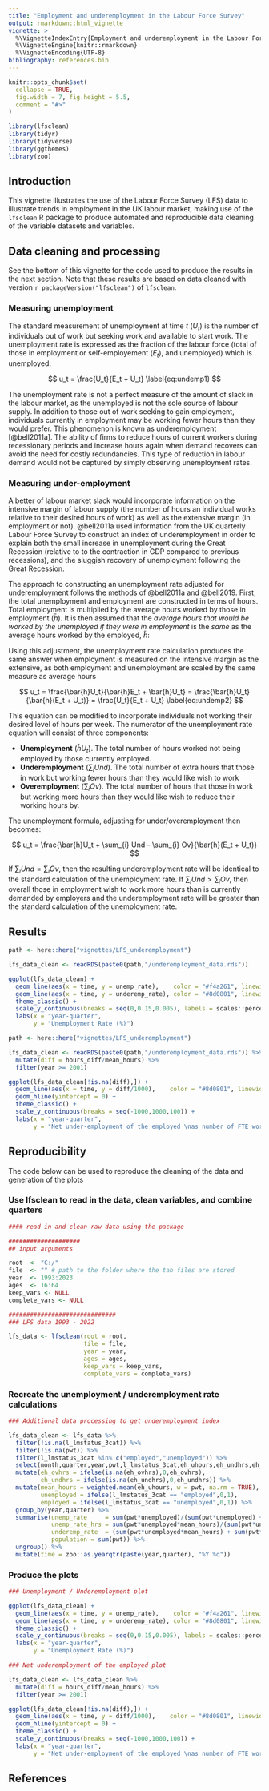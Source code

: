 ```yaml
---
title: "Employment and underemployment in the Labour Force Survey"
output: rmarkdown::html_vignette
vignette: >
  %\VignetteIndexEntry{Employment and underemployment in the Labour Force Survey}
  %\VignetteEngine{knitr::rmarkdown}
  %\VignetteEncoding{UTF-8}
bibliography: references.bib
---
```


```r
knitr::opts_chunk$set(
  collapse = TRUE,
  fig.width = 7, fig.height = 5.5,
  comment = "#>"
)
```

```r
library(lfsclean)
library(tidyr)
library(tidyverse)
library(ggthemes)
library(zoo)
```

## Introduction

This vignette illustrates the use of the Labour Force Survey (LFS) data to illustrate trends in employment in the UK labour market, making use of the `lfsclean` R package to produce automated and reproducible data cleaning of the variable datasets and variables.

## Data cleaning and processing

See the bottom of this vignette for the code used to produce the results in the next section. Note that these results are based on data cleaned with version `r packageVersion("lfsclean")` of `lfsclean`.

### Measuring unemployment

The standard measurement of unemployment at time $t$ ($U_t$) is the number of individuals out of work but seeking work and available to start work. The unemployment rate is expressed as the fraction of the labour force (total of those in employment or self-employement ($E_t$), and unemployed) which is unemployed:

$$
u_t = \frac{U_t}{E_t + U_t}
\label{eq:undemp1}
$$

The unemployment rate is not a perfect measure of the amount of slack in the labour market, as the unemployed is not the sole source of labour supply. In addition to those out of work seeking to gain employment, individuals currently in employment may be working fewer hours than they would prefer. This phenomenon is known as underemployment [@bell2011a]. The ability of firms to reduce hours of current workers during recessionary periods and increase hours again when demand recovers can avoid the need for costly redundancies. This type of reduction in labour demand would not be captured by simply observing unemployment rates.

### Measuring under-employment

A better of labour market slack would incorporate information on the intensive margin of labour supply (the number of hours an individual works relative to their desired hours of work) as well as the extensive margin (in employment or not). @bell2011a used information from the UK quarterly Labour Force Survey to construct an index of underemployment in order to explain both the small increase in unemployment during the Great Recession (relative to to the contraction in GDP compared to previous recessions), and the sluggish recovery of unemployment following the Great Recession.

The approach to constructing an unemployment rate adjusted for underemployment follows the methods of @bell2011a and @bell2019. First, the total unemployment and employment are constructed in terms of hours. Total employment is multiplied by the average hours worked by those in employment ($\bar{h}$). It is then assumed that the *average hours that would be worked by the unemployed if they were in employment* is the *same* as the average hours worked by the employed, $\bar{h}$:

Using this adjustment, the unemployment rate calculation produces the same answer when employment is measured on the intensive margin as the extensive, as both employment and unemployment are scaled by the same measure as average hours

$$
u_t = \frac{\bar{h}U_t}{\bar{h}E_t + \bar{h}U_t} = \frac{\bar{h}U_t}{\bar{h}(E_t + U_t)} = \frac{U_t}{E_t + U_t} 
\label{eq:undemp2}
$$

This equation can be modified to incorporate individuals not working their desired level of hours per week. The numerator of the unemployment rate equation will consist of three components:

- **Unemployment** ($\bar{h}U_t$). The total number of hours worked not being employed by those currently employed.
- **Underemployment** ($\sum_{i} Und$). The total number of extra hours that those in work but working fewer hours than they would like wish to work
- **Overemployment** ($\sum_{i} Ov$). The total number of hours that those in work but working more hours than they would like wish to reduce their working hours by. 

The unemployment formula, adjusting for under/overemployment then becomes:

$$
u_t = \frac{\bar{h}U_t + \sum_{i} Und - \sum_{i} Ov}{\bar{h}(E_t + U_t)} 
$$


If $\sum_{i} Und = \sum_{i} Ov$, then the resulting underemployment rate will be identical to the standard calculation of the unemployment rate. If $\sum_{i} Und > \sum_{i} Ov$, then overall those in employment wish to work more hours than is currently demanded by employers and the underemployment rate will be greater than the standard calculation of the unemployment rate.

## Results

```r
path <- here::here("vignettes/LFS_underemployment")

lfs_data_clean <- readRDS(paste0(path,"/underemployment_data.rds"))

ggplot(lfs_data_clean) +
  geom_line(aes(x = time, y = unemp_rate),    color = "#f4a261", linewidth = 1.2) +
  geom_line(aes(x = time, y = underemp_rate), color = "#8d0801", linewidth = 1.2) +
  theme_classic() +
  scale_y_continuous(breaks = seq(0,0.15,0.005), labels = scales::percent) +
  labs(x = "year-quarter",
       y = "Unemployment Rate (%)")
```

```r
path <- here::here("vignettes/LFS_underemployment")

lfs_data_clean <- readRDS(paste0(path,"/underemployment_data.rds")) %>%
  mutate(diff = hours_diff/mean_hours) %>%
  filter(year >= 2001)

ggplot(lfs_data_clean[!is.na(diff),]) +
  geom_line(aes(x = time, y = diff/1000),    color = "#8d0801", linewidth = 1.2) +
  geom_hline(yintercept = 0) +
  theme_classic() +
  scale_y_continuous(breaks = seq(-1000,1000,100)) +
  labs(x = "year-quarter",
       y = "Net under-employment of the employed \nas number of FTE workers (000s)")
```

## Reproducibility {#reproduce}

The code below can be used to reproduce the cleaning of the data and generation of the plots

### Use lfsclean to read in the data, clean variables, and combine quarters

```r
#### read in and clean raw data using the package

####################
## input arguments

root  <- "C:/"
file  <- "" # path to the folder where the tab files are stored
year  <- 1993:2023
ages  <- 16:64
keep_vars <- NULL
complete_vars <- NULL

##############################
### LFS data 1993 - 2022

lfs_data <- lfsclean(root = root,
                     file = file,
                     year = year,
                     ages = ages,
                     keep_vars = keep_vars,
                     complete_vars = complete_vars)
```

### Recreate the unemployment / underemployment rate calculations

```r

### Additional data processing to get underemployment index

lfs_data_clean <- lfs_data %>%
  filter(!is.na(l_lmstatus_3cat)) %>%
  filter(!is.na(pwt)) %>%
  filter(l_lmstatus_3cat %in% c("employed","unemployed")) %>%
  select(month,quarter,year,pwt,l_lmstatus_3cat,eh_uhours,eh_undhrs,eh_ovhrs) %>%
  mutate(eh_ovhrs = ifelse(is.na(eh_ovhrs),0,eh_ovhrs),
         eh_undhrs = ifelse(is.na(eh_undhrs),0,eh_undhrs)) %>%
  mutate(mean_hours = weighted.mean(eh_uhours, w = pwt, na.rm = TRUE),
         unemployed = ifelse(l_lmstatus_3cat == "employed",0,1),
         employed = ifelse(l_lmstatus_3cat == "unemployed",0,1)) %>%
  group_by(year,quarter) %>%
  summarise(unemp_rate     = sum(pwt*unemployed)/(sum(pwt*unemployed) + sum(pwt*employed)),
            unemp_rate_hrs = sum(pwt*unemployed*mean_hours)/(sum(pwt*unemployed*mean_hours) + sum(pwt*employed*mean_hours)),
            underemp_rate  = (sum(pwt*unemployed*mean_hours) + sum(pwt*eh_undhrs) - sum(pwt*eh_ovhrs))/(sum(pwt*unemployed*mean_hours) + sum(pwt*employed*mean_hours)),
            population = sum(pwt)) %>%
  ungroup() %>%
  mutate(time = zoo::as.yearqtr(paste(year,quarter), "%Y %q"))
```

### Produce the plots

```r

### Unemployment / Underemployment plot 

ggplot(lfs_data_clean) +
  geom_line(aes(x = time, y = unemp_rate),    color = "#f4a261", linewidth = 1.2) +
  geom_line(aes(x = time, y = underemp_rate), color = "#8d0801", linewidth = 1.2) +
  theme_classic() +
  scale_y_continuous(breaks = seq(0,0.15,0.005), labels = scales::percent) +
  labs(x = "year-quarter",
       y = "Unemployment Rate (%)")

### Net underemployment of the employed plot 

lfs_data_clean <- lfs_data_clean %>%
  mutate(diff = hours_diff/mean_hours) %>%
  filter(year >= 2001)

ggplot(lfs_data_clean[!is.na(diff),]) +
  geom_line(aes(x = time, y = diff/1000),    color = "#8d0801", linewidth = 1.2) +
  geom_hline(yintercept = 0) +
  theme_classic() +
  scale_y_continuous(breaks = seq(-1000,1000,100)) +
  labs(x = "year-quarter",
       y = "Net under-employment of the employed \nas number of FTE workers (000s)")

```

## References
